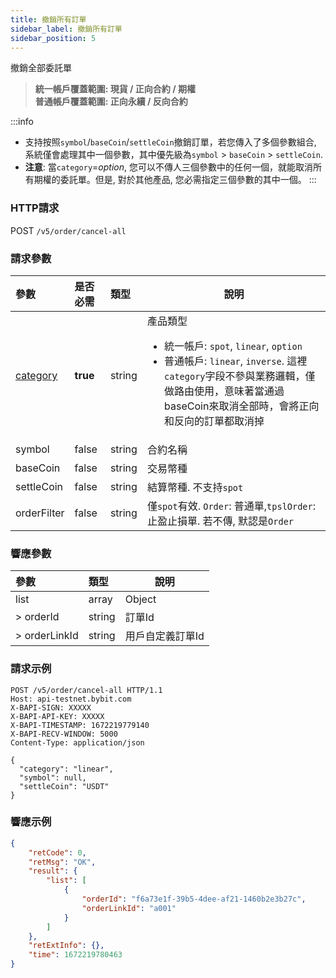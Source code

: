 ```yaml
---
title: 撤銷所有訂單
sidebar_label: 撤銷所有訂單
sidebar_position: 5
---
```

撤銷全部委託單
> **統一帳戶覆蓋範圍: 現貨 / 正向合約 / 期權**<br/>
> **普通帳戶覆蓋範圍: 正向永續 / 反向合約**

:::info
- 支持按照`symbol`/`baseCoin`/`settleCoin`撤銷訂單，若您傳入了多個參數組合, 系統僅會處理其中一個參數，其中優先級為`symbol` > `baseCoin` > `settleCoin`.
- **注意**: 當`category`=_option_, 您可以不傳人三個參數中的任何一個，就能取消所有期權的委託單。但是, 對於其他產品, 您必需指定三個參數的其中一個。
:::

### HTTP請求
POST `/v5/order/cancel-all`

### 請求參數
| 參數 | 是否必需 | 類型 | 說明|
|:----- |:-------|:-----|------ |
|[category](../enum#category) |**true** |string |產品類型 <ul><li>統一帳戶: `spot`, `linear`, `option`</li><li>普通帳戶: `linear`, `inverse`. 這裡`category`字段不參與業務邏輯，僅做路由使用，意味著當通過baseCoin來取消全部時，會將正向和反向的訂單都取消掉</li></ul> |
|symbol |false|string |合約名稱 |
|baseCoin |false|string |交易幣種 |
|settleCoin |false|string |結算幣種. 不支持`spot`|
|orderFilter |false |string |僅`spot`有效. `Order`: 普通單,`tpslOrder`: 止盈止損單. 若不傳, 默認是`Order`|

### 響應參數
| 參數 | 類型 | 說明|
|:----- |:-----|----- |
|list |array |Object |
|> orderId |string |訂單Id |
|> orderLinkId |string |用戶自定義訂單Id |

### 請求示例


```http
POST /v5/order/cancel-all HTTP/1.1
Host: api-testnet.bybit.com
X-BAPI-SIGN: XXXXX
X-BAPI-API-KEY: XXXXX
X-BAPI-TIMESTAMP: 1672219779140
X-BAPI-RECV-WINDOW: 5000
Content-Type: application/json

{
  "category": "linear",
  "symbol": null,
  "settleCoin": "USDT"
}
```

### 響應示例

```json
{
    "retCode": 0,
    "retMsg": "OK",
    "result": {
        "list": [
            {
                "orderId": "f6a73e1f-39b5-4dee-af21-1460b2e3b27c",
                "orderLinkId": "a001"
            }
        ]
    },
    "retExtInfo": {},
    "time": 1672219780463
}
```